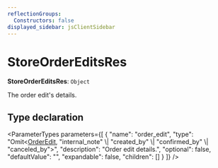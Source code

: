 ```yaml
---
reflectionGroups:
  Constructors: false
displayed_sidebar: jsClientSidebar
---
```



# StoreOrderEditsRes

 **StoreOrderEditsRes**: `Object`

The order edit's details.

## Type declaration

<ParameterTypes parameters={[
  {
    "name": "order_edit",
    "type": "Omit&#60;[OrderEdit](../classes/js_client.internal.OrderEdit.mdx), \"internal_note\" \\| \"created_by\" \\| \"confirmed_by\" \\| \"canceled_by\"&#62;",
    "description": "Order edit details.",
    "optional": false,
    "defaultValue": "",
    "expandable": false,
    "children": []
  }
]} />
